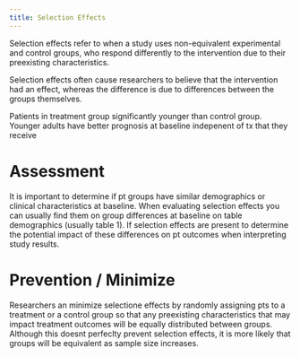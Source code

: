 ```yaml
---
title: Selection Effects
---
```


Selection effects refer to when a study uses non-equivalent experimental and control groups, who respond differently to the intervention due to their preexisting characteristics.

Selection effects often cause researchers to believe that the intervention had an effect, whereas the difference is due to differences between the groups themselves.







:::{.callout title="Example"}
Patients in treatment group significantly younger than control group. Younger adults have better prognosis at baseline indepenent of tx that they receive
:::

# Assessment
It is important to determine if pt groups have similar demographics or clinical characteristics at baseline.
When evaluating selection effects you can usually find them on group differences at baseline on table demographics (usually table 1).
If selection effects are present to determine the potential impact of these differences on pt outcomes when interpreting study results.

# Prevention / Minimize
Researchers an minimize selectione effects by randomly assigning pts to a treatment or a control group so that any preexisting characteristics that may impact treatment outcomes will be equally distributed between groups.
Although this doesnt perfeclty prevent selection effects, it is more likely that groups will be equivalent as sample size increases.
